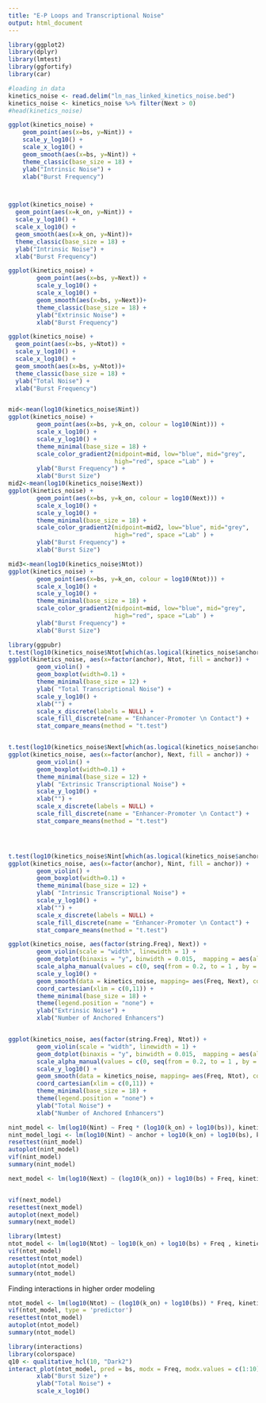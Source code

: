 ```yaml
---
title: "E-P Loops and Transcriptional Noise"
output: html_document
---
```



```r
library(ggplot2)
library(dplyr)
library(lmtest)
library(ggfortify)
library(car)

#loading in data
kinetics_noise <- read.delim("ln_nas_linked_kinetics_noise.bed")
kinetics_noise <- kinetics_noise %>% filter(Next > 0)
#head(kinetics_noise)
```

```r
ggplot(kinetics_noise) +
    geom_point(aes(x=bs, y=Nint)) +
    scale_y_log10() +
    scale_x_log10() +
    geom_smooth(aes(x=bs, y=Nint)) +
    theme_classic(base_size = 18) +
    ylab("Intrinsic Noise") +
    xlab("Burst Frequency")



ggplot(kinetics_noise) +
  geom_point(aes(x=k_on, y=Nint)) +
  scale_y_log10() +
  scale_x_log10() +
  geom_smooth(aes(x=k_on, y=Nint))+
  theme_classic(base_size = 18) +
  ylab("Intrinsic Noise") +
  xlab("Burst Frequency")

ggplot(kinetics_noise) +
        geom_point(aes(x=bs, y=Next)) +
        scale_y_log10() +
        scale_x_log10() +
        geom_smooth(aes(x=bs, y=Next))+
        theme_classic(base_size = 18) +
        ylab("Extrinsic Noise") +
        xlab("Burst Frequency")

ggplot(kinetics_noise) +
  geom_point(aes(x=bs, y=Ntot)) +
  scale_y_log10() +
  scale_x_log10() +
  geom_smooth(aes(x=bs, y=Ntot))+
  theme_classic(base_size = 18) +
  ylab("Total Noise") +
  xlab("Burst Frequency")



```


```r
mid<-mean(log10(kinetics_noise$Nint))
ggplot(kinetics_noise) +
        geom_point(aes(x=bs, y=k_on, colour = log10(Nint))) +
        scale_x_log10() +
        scale_y_log10() +
        theme_minimal(base_size = 18) +
        scale_color_gradient2(midpoint=mid, low="blue", mid="grey",
                              high="red", space ="Lab" ) +
        ylab("Burst Frequency") +
        xlab("Burst Size")
mid2<-mean(log10(kinetics_noise$Next))
ggplot(kinetics_noise) +
        geom_point(aes(x=bs, y=k_on, colour = log10(Next))) +
        scale_x_log10() +
        scale_y_log10() +
        theme_minimal(base_size = 18) +
        scale_color_gradient2(midpoint=mid2, low="blue", mid="grey",
                              high="red", space ="Lab" ) +
        ylab("Burst Frequency") +
        xlab("Burst Size")

mid3<-mean(log10(kinetics_noise$Ntot))
ggplot(kinetics_noise) +
        geom_point(aes(x=bs, y=k_on, colour = log10(Ntot))) +
        scale_x_log10() +
        scale_y_log10() +
        theme_minimal(base_size = 18) +
        scale_color_gradient2(midpoint=mid, low="blue", mid="grey",
                              high="red", space ="Lab" ) +
        ylab("Burst Frequency") +
        xlab("Burst Size")


```
```r
library(ggpubr)
t.test(log10(kinetics_noise$Ntot[which(as.logical(kinetics_noise$anchor))]),log10(kinetics_noise$Ntot[which(!as.logical(kinetics_noise$anchor))]))
ggplot(kinetics_noise, aes(x=factor(anchor), Ntot, fill = anchor)) +
        geom_violin() +
        geom_boxplot(width=0.1) +
        theme_minimal(base_size = 12) +
        ylab( "Total Transcriptional Noise") +
        scale_y_log10() +
        xlab("") +
        scale_x_discrete(labels = NULL) +
        scale_fill_discrete(name = "Enhancer-Promoter \n Contact") +
        stat_compare_means(method = "t.test")


t.test(log10(kinetics_noise$Next[which(as.logical(kinetics_noise$anchor))]),log10(kinetics_noise$Next[which(!as.logical(kinetics_noise$anchor))]))
ggplot(kinetics_noise, aes(x=factor(anchor), Next, fill = anchor)) +
        geom_violin() +
        geom_boxplot(width=0.1) +
        theme_minimal(base_size = 12) +
        ylab( "Extrinsic Transcriptional Noise") +
        scale_y_log10() +
        xlab("") +
        scale_x_discrete(labels = NULL) +
        scale_fill_discrete(name = "Enhancer-Promoter \n Contact") +
        stat_compare_means(method = "t.test")




t.test(log10(kinetics_noise$Nint[which(as.logical(kinetics_noise$anchor))]),log10(kinetics_noise$Nint[which(!as.logical(kinetics_noise$anchor))]))
ggplot(kinetics_noise, aes(x=factor(anchor), Nint, fill = anchor)) +
        geom_violin() +
        geom_boxplot(width=0.1) +
        theme_minimal(base_size = 12) +
        ylab( "Intrinsic Transcriptional Noise") +
        scale_y_log10() +
        xlab("") +
        scale_x_discrete(labels = NULL) +
        scale_fill_discrete(name = "Enhancer-Promoter \n Contact") +
        stat_compare_means(method = "t.test")
```


```r

ggplot(kinetics_noise, aes(factor(string.Freq), Next)) +
        geom_violin(scale = "width", linewidth = 1) +
        geom_dotplot(binaxis = "y", binwidth = 0.015,  mapping = aes(alpha = factor(string.Freq)), color = "blue") +
        scale_alpha_manual(values = c(0, seq(from = 0.2, to = 1 , by = 0.9/20))) +
        scale_y_log10() +
        geom_smooth(data = kinetics_noise, mapping= aes(Freq, Next), color = "red") +
        coord_cartesian(xlim = c(0,11)) +
        theme_minimal(base_size = 18) +
        theme(legend.position = "none") +
        ylab("Extrinsic Noise") +
        xlab("Number of Anchored Enhancers")


ggplot(kinetics_noise, aes(factor(string.Freq), Ntot)) +
        geom_violin(scale = "width", linewidth = 1) +
        geom_dotplot(binaxis = "y", binwidth = 0.015,  mapping = aes(alpha = factor(string.Freq)), color = "blue") +
        scale_alpha_manual(values = c(0, seq(from = 0.2, to = 1 , by = 0.9/20))) +
        scale_y_log10() +
        geom_smooth(data = kinetics_noise, mapping= aes(Freq, Ntot), color = "red") +
        coord_cartesian(xlim = c(0,11)) +
        theme_minimal(base_size = 18) +
        theme(legend.position = "none") +
        ylab("Total Noise") +
        xlab("Number of Anchored Enhancers")
```
```r
nint_model <- lm(log10(Nint) ~ Freq * (log10(k_on) + log10(bs)), kinetics_noise)
nint_model_logi <- lm(log10(Nint) ~ anchor + log10(k_on) + log10(bs), kinetics_noise)
resettest(nint_model)
autoplot(nint_model)
vif(nint_model)
summary(nint_model)
```
```r
next_model <- lm(log10(Next) ~ (log10(k_on)) + log10(bs) + Freq, kinetics_noise)


vif(next_model)
resettest(next_model)
autoplot(next_model)
summary(next_model)
```
```r
library(lmtest)
ntot_model <- lm(log10(Ntot) ~ log10(k_on) + log10(bs) + Freq , kinetics_noise)
vif(ntot_model)
resettest(ntot_model)
autoplot(ntot_model)
summary(ntot_model)
```
Finding interactions in higher order modeling
```r
ntot_model <- lm(log10(Ntot) ~ (log10(k_on) + log10(bs)) * Freq, kinetics_noise)
vif(ntot_model, type = 'predictor')
resettest(ntot_model)
autoplot(ntot_model)
summary(ntot_model)
```

```r
library(interactions)
library(colorspace)
q10 <- qualitative_hcl(10, "Dark2")
interact_plot(ntot_model, pred = bs, modx = Freq, modx.values = c(1:10), colors = q10, legend.main = "# of Enhancers") + theme_minimal(base_size = 18) +
        xlab("Burst Size") +
        ylab("Total Noise") +
        scale_x_log10()



```